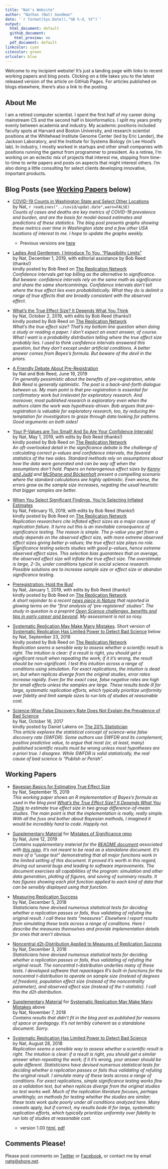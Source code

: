 ```yaml
---
title: "Nat's Website"
author: "Nathan (Nat) Goodman"
date: '`r format(Sys.Date(),"%B %-d, %Y")`'
output:
  html_document: default
  github_document:
    html_preview: no
  pdf_document: default
linkcolor: cyan
citecolor: green
urlcolor: blue
---
```

<!-- README.md is generated from README.Rmd. Please edit that file -->

Welcome to my incipient website! It's just a landing page with links to recent working papers and blog posts. Clicking on a title takes you to the latest released version of the article on GitHub Pages. For articles published on blogs elsewhere, there's also a link to the posting.  

## About Me

I am a retired computer scientist. I spent the first half of my career doing mainstream CS and the second half in bioinformatics. I split my years pretty evenly between academia and industry. My academic positions included faculty spots at Harvard and Boston University, and research scientist positions at the Whitehead Institute Genome Center (led by Eric Lander), the Jackson Laboratory, and the Institute for Systems Biology (in Lee Hood's lab). In industry, I mostly worked in startups and other small companies with positions running the gamut from programmer to president.  As a retiree, I'm working on an eclectic mix of projects that interest me, stopping from time-to-time to write papers and posts on aspects that might interest others. I'm also doing a little consulting for select clients developing innovative, important products.

## Blog Posts (see [Working Papers](#working-papers) below)

- [COVID-19 Counts in Washington State and Select Other Locations](https://natgoodman.github.io/covid/updat.stable.html)
<br/>
by Nat, `r readLines("../covid/updat.date",warn=FALSE)`<br/>
*Counts of cases and deaths are key metrics of COVID-19 prevalence and burden, and are the basis for model-based estimates and predictions of these statistics. The blog post presents graphs showing these metrics over time in Washington state and a few other USA locations of interest to me. I hope to update the graphs weekly.*

    - Previous versions are [here](https://natgoodman.github.io/covid/updatvsn.html) <p/>

- [Ladies And Gentlemen, I Introduce To You, “Plausibility Limits”](https://natgoodman.github.io/misig/confi.stable.html)
<br/>
by Nat, December 1, 2019, with editorial assistance by Bob Reed (thanks!)<br/>
kindly posted by Bob Reed on [The Replication Network](https://replicationnetwork.com/2019/12/02/goodman-ladies-and-gentlemen-i-introduce-to-you-plausibility-limits/)<br/>
*Confidence intervals get top billing as the alternative to significance. But beware: confidence intervals rely on the same math as significance and share the same shortcominings. Confidence intervals don't tell where the true effect lies even probabilistically. What they do is delimit a range of true effects that are broadly consistent with the observed effect.*

- [What's the True Effect Size? It Depends What You Think](https://natgoodman.github.io/bayez/effit.stable.html)
<br/>
by Nat, October 2, 2019, with edits by Bob Reed (thanks!)<br/>
kindly posted by Bob Reed on [The Replication Network](https://replicationnetwork.com/2019/10/05/goodman-whats-the-true-effect-size-it-depends-what-you-think/)<br/>*What's the true effect size? That's my bottom line question when doing a study or reading a paper. I don't expect an exact answer, of course. What I want is a probability distribution telling where the true effect size probably lies. I used to think confidence intervals answered this question, but they don't except under artificial conditions. A better answer comes from Bayes's formula. But beware of the devil in the priors.*

- [A Friendly Debate About Pre-Registration](https://replicationnetwork.com/2019/06/19/goodman-reed-a-friendly-debate-about-pre-registration/)
<br/>
by Nat and Bob Reed, June 19, 2019<br/>
*I'm generally pessimistic about the benefits of pre-registration, while Bob Reed is generally optimistic. The post is a back-and-forth dialogue between us. My main point is that pre-registration is essential for confirmatory work but irrelevant for exploratory research. And moreover, most published research is exploratory even when the authors claim the work was hypothesis-driven. Bob argues that pre-registration is valuable for exploratory research, too, by reducing the temptation for investigators to graze through data looking for patterns. Good arguments on both sides!*

- [Your P-Values are Too Small! And So Are Your Confidence Intervals!](https://natgoodman.github.io/misig/ovrht.stable.html)
<br/>
by Nat, May 1, 2019, with edits by Bob Reed (thanks!)<br/>
kindly posted by Bob Reed on [The Replication Network](https://replicationnetwork.com/2019/05/01/your-p-values-are-too-small-and-so-are-your-confidence-intervals/)<br/>
*An oft-overlooked detail in the significance debate is the challenge of calculating correct p-values and confidence intervals, the favored statistics of the two sides. Standard methods rely on assumptions about how the data were generated and can be way off when the assumptions don't hold. Papers on heterogenous effect sizes by [Kenny and Judd](https://osf.io/qs9xw/) and [McShane and Böckenholt](https://doi.org/10.1177/1745691614548513) present a compelling scenario where the standard calculations are highly optimistic. Even worse, the errors grow as the sample size increases, negating the usual heuristic that bigger samples are better.*

- [When You Select Significant Findings, You’re Selecting Inflated Estimates](https://natgoodman.github.io/misig/ovrfx.stable.html)
<br/>
by Nat, February 15, 2019, with edits by Bob Reed (thanks!)<br/>
kindly posted by Bob Reed on [The Replication Network](https://replicationnetwork.com/2019/02/16/goodman-when-youre-selecting-significant-findings-youre-selecting-inflated-estimates/)<br/>
*Replication researchers cite inflated effect sizes as a major cause of replication failure. It turns out this is an inevitable consequence of significance testing. The reason is simple. The p-value you get from a study depends on the observed effect size, with more extreme observed effect sizes giving better p-values; the true effect size plays no role. Significance testing selects studies with good p-values, hence extreme observed effect sizes. This selection bias guarantees that on average, the observed effect size will inflate the true effect size. The overstimate is large, 2-3x, under conditions typical in social science research. Possible solutions are to increase sample size or effect size or abandon significance testing.*

- [Preregistration: Hold the Bus!](https://natgoodman.github.io/pregr/holdit.stable.html)
<br/>
by Nat, January 1, 2019, with edits by Bob Reed (thanks!)<br/>
kindly posted by Bob Reed on [The Replication Network](https://replicationnetwork.com/2019/01/01/goodman-hold-the-bus/)<br/>
*A short rejoinder to a recent [news piece in Nature](https://www.nature.com/articles/d41586-018-07118-1) that reported in glowing terms on the “first analysis of ‘pre-registered’ studies”. The study in question is a preprint [Open Science challenges, benefits and tips in early career and beyond](https://psyarxiv.com/3czyt/). My assessment is not so rosy.*

- [Systematic Replication May Make Many Mistakes](https://natgoodman.github.io/repwr/resig.stable.html). Short version of [Systematic Replication Has Limited Power to Detect Bad Science](https://natgoodman.github.io/repwr/repwr.stable.html) below
<br/>
by Nat, September 23, 2018<br/>
kindly posted by Bob Reed on [The Replication Network](https://replicationnetwork.com/2018/09/28/goodman-systematic-replication-may-make-many-mistakes/)<br/>
*Replication seems a sensible way to assess whether a scientific result is right. The intuition is clear: if a result is right, you should get a significant result when repeating the work; if it it's wrong, the result should be non-significant. I test this intuition across a range of conditions using simulation. For exact replications, the intuition is dead on, but when replicas diverge from the original studies, error rates increase rapidly. Even for the exact case, false negative rates are high for small effects unless the samples are large. These results bode ill for large, systematic replication efforts, which typically prioritize uniformity over fidelity and limit sample sizes to run lots of studies at reasonable cost.*

- [Science-Wise False Discovery Rate Does Not Explain the Prevalence of Bad Science](https://natgoodman.github.io/swfdr/swfdr.stable.html)<br/>
by Nat, October 16, 2017<br/>
kindly posted by Daniel Lakens on [The 20% Statistician](http://daniellakens.blogspot.com/2017/10/science-wise-false-discovery-rate-does.html)<br/>
*This article explores the statistical concept of science-wise false discovery rate (SWFDR). Some authors use SWFDR and its complement, positive predictive value, to argue that most (or, at least, many) published scientific results must be wrong unless most hypotheses are a priori true. I disagree. While SWFDR is valid statistically, the real cause of bad science is "Publish or Perish".*

## Working Papers

- [Bayesian Basics for Estimating True Effect Size](https://natgoodman.github.io/bayez/baysx.stable.html)
<br/>
by Nat, September 15, 2019<br/>
*This working paper shows an R implementation of Bayes's formula as used in the blog post [What's the True Effect Size? It Depends What You Think](https://natgoodman.github.io/bayez/effit.stable.html) to estimate true effect size in two group difference-of-mean studies. The main point is that the implementation is really, really simple.  With all the fuss and bother about Bayesian methods, I imagined it would be incredibly hard to code.  Happily not.*

- [Supplementary Material](https://natgoodman.github.io/misig/READMEsupp.stable.html) for [Mistakes of Significance repo](https://github.com/natgoodman/misig)
<br/>
by Nat, June 12, 2019<br/>
*Contains supplementary material for the [README document](https://natgoodman.github.io/misig/README.stable.html) associated with [this repo](https://github.com/natgoodman/misig). It's not meant to be read as a standalone document. It's more of a "usage test" demonstrating that all major functions work in the limited setting of this document. It proved it's worth in this regard, driving out several bugs and leading to software improvements. The document exercises all capabilities of the program: simulation and other data generation, plotting of figures, and saving of summary results. It has figures showing each plot function applied to each kind of data that can be sensibly displayed using that function.*

- [Measuring Replication Success](https://natgoodman.github.io/repwr/mesr.stable.html)
<br/>
by Nat, December 5, 2018<br/>
*Statisticians have devised numerous statistical tests for deciding whether a replication passes or fails, thus validating of refuting the original result. I call these tests "measures". Elsewhere I report results from simulating these tests across a range of conditions. Here I describe the measures themselves and provide implementation details for ones that aren't obvious.*

- [Noncentral d2t-Distribution Applied to Measures of Replication Success](https://natgoodman.github.io/repwr/stats.stable.html)
<br/>
by Nat, December 3, 2018<br/>
*Statisticians have devised numerous statistical tests for deciding whether a replication passes or fails, thus validating of refuting the original result. The noncentral t-distribution underlies many of these tests. I developed software that repackages R's built-in functions for the noncentral t-distribution to operate on sample size (instead of degrees of freedom), population effect size (instead of the noncentrality parameter), and observed effect size (instead of the t-statistic). I call this the d2t-distribution.*

- [Supplementary Material](https://natgoodman.github.io/repwr/resigsupp.stable.html) for [Systematic Replication May Make Many Mistakes](https://natgoodman.github.io/repwr/resig.stable.html) above
<br/>
by Nat, November 7, 2018<br/>
*Contains results that didn't fit in the blog post as published for reasons of space or pedagogy. It's not terribly coherent as a standalone document. Sorry.*

- [Systematic Replication Has Limited Power to Detect Bad Science](https://natgoodman.github.io/repwr/repwr.stable.html)<br/>
by Nat, August 28, 2018<br/>
*Replication seems a sensible way to assess whether a scientific result is right. The intuition is clear: if a result is right, you should get a similar answer when repeating the work; if it it's wrong, your answer should be quite different. Statisticians have devised numerous statistical tests for deciding whether a replication passes or fails thus validating of refuting the original result. I simulate many of these tests across a range of conditions. For exact replications, simple significance testing works fine as a validation test, but when replicas diverge from the original studies no test works well. Much of the replication literature focuses, perhaps unwittingly, on methods for testing whether the studies are similar; these tests work quite poorly under all conditions analyzed here. Many caveats apply, but if correct, my results bode ill for large, systematic replication efforts, which typically prioritize uniformity over fidelity to run lots of studies at reasonable cost.*

    - version 1.00 [html](https://natgoodman.github.io/repwr/doc.nnn/repwr.1.00.html), [pdf](https://natgoodman.github.io/repwr/doc.nnn/repwr.1.00.pdf)
    <p/>

## Comments Please!

Please post comments on [Twitter](https://twitter.com/gnatgoodman) or [Facebook](https://www.facebook.com/nathan.goodman.3367), or contact me by email [natg@shore.net](mailto:natg@shore.net).

